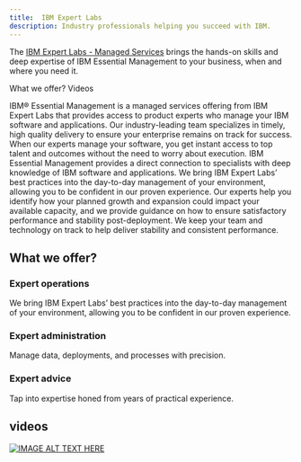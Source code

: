 ```yaml
---
title:  IBM Expert Labs
description: Industry professionals helping you succeed with IBM.
---
```


<PageDescription>

The [IBM Expert Labs - Managed Services](https://www.ibm.com/products/expertlabs/managed-services) brings the hands-on skills and deep expertise of IBM Essential Management to your business, when and where you need it.
</PageDescription>

<AnchorLinks>
  <AnchorLink>What we offer?</AnchorLink>
  <AnchorLink>Videos</AnchorLink>
</AnchorLinks>



IBM® Essential Management is a managed services offering from IBM Expert Labs that provides access to product experts who manage your IBM software and applications. Our industry-leading team specializes in timely, high quality delivery to ensure your enterprise remains on track for success. When our experts manage your software, you get instant access to top talent and outcomes without the need to worry about execution.
<Accordion>
  <AccordionItem title="Access technological expertiser">IBM Essential Management provides a direct connection to specialists with deep knowledge of IBM software and applications.</AccordionItem>
  <AccordionItem title="Leverage industry best practices">We bring IBM Expert Labs’ best practices into the day-to-day management of your environment, allowing you to be confident in our proven experience.</AccordionItem>
  <AccordionItem title="Proactively manage capacity">Our experts help you identify how your planned growth and expansion could impact your available capacity, and we provide guidance on how to ensure satisfactory performance and stability post-deployment.</AccordionItem>
  <AccordionItem title="Stabilize working environments">We keep your team and technology on track to help deliver stability and consistent performance.</AccordionItem>
</Accordion>


## What we offer?

### Expert operations
We bring IBM Expert Labs’ best practices into the day-to-day management of your environment, allowing you to be confident in our proven experience.

### Expert administration
Manage data, deployments, and processes with precision.

### Expert advice
Tap into expertise honed from years of practical experience.

## videos
[![IMAGE ALT TEXT HERE](https://img.youtube.com/vi/LToO1p8Gs8E/0.jpg)](https://www.youtube.com/watch?v=LToO1p8Gs8E)

<Row className="square-card-group">
  <SquareCard
    title="The IBM Expert Labs"
    href="https://www.ibm.com/products/expertlabs/managed-services"
    >
    <Tools aria-label="Tools" className="my-custom-class" />
  </SquareCard>

  <SquareCard
    title="IBM Expert Labs"
    href="https://www.ibm.com/it-infrastructure/us-en/resources/campaignmail/mail/Data-and-AI-Expert-Labs"
    bodyText="Contact Us"
    />
</Row>
